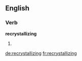 ==English==

===Verb===
'''recrystallizing'''

# {{present participle of|[[recrystallize]]}}

[[de:recrystallizing]]
[[fr:recrystallizing]]